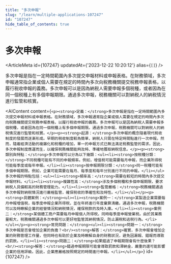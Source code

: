 ```yaml
---
title: "多次申報"
slug: "/learn/multiple-applications-107247"
id: "107247"
hide_table_of_contents: true
---
```



# 多次申報

<ArticleMeta id={107247} updatedAt={'2023-12-22 10:20:12'} alias={`[]`} />
<div className='border-solid border-b border-t-0 my-4 border-[var(--ifm-color-gray-300)]' />

多次申報是指在一定時間範圍內多次提交申報材料或申報表格。在財務領域，多次申報通常指企業或個人需要在規定的時間內多次向税務機關提交税務申報表格，以履行税收申報的義務。多次申報可以是因為納税人需要申報多個税種，或者因為在同一個税種上有多個申報期限。通過多次申報，税務機關可以對納税人的納税情況進行監管和核實。

<AIContent content={`<p><strong>定義：</strong>多次申報是指在一定時間範圍內多次提交申報材料或申報表格。在財務領域，多次申報通常指企業或個人需要在規定的時間內多次向税務機關提交税務申報表格，以履行税收申報的義務。多次申報可以是因為納税人需要申報多個税種，或者因為在同一個税種上有多個申報期限。通過多次申報，税務機關可以對納税人的納税情況進行監管和核實。</p><p><strong>起源：</strong>多次申報的概念隨着現代税收制度的發展而逐漸形成。早期的税收制度較為簡單，納税人只需在特定時間點進行一次申報。然而，隨着經濟活動的複雜化和税種的增加，單一的申報方式已無法滿足税務監管的需求。因此，多次申報制度應運而生，以確保税務機關能夠及時、準確地獲取納税信息。</p><p><strong>類別與特點：</strong>多次申報可以分為以下幾類：<ul><li><strong>按税種分類：</strong>不同税種可能有不同的申報頻率。例如，增值税可能需要每月申報，而企業所得税可能每季度或每年申報。</li><li><strong>按申報期限分類：</strong>同一税種可能有多個申報期限。例如，企業可能需要在每月、每季度和每年分別進行不同的申報。</li></ul>多次申報的特點包括：<ul><li><strong>頻率高：</strong>需要在較短的時間內多次提交申報材料。</li><li><strong>複雜性高：</strong>涉及多個税種和多個申報期限，要求納税人具備較高的財務管理能力。</li><li><strong>監管嚴格：</strong>税務機關通過多次申報對納税情況進行嚴格監管，確保税收的準確性和及時性。</li></ul></p><p><strong>具體案例：</strong><ul><li><strong>案例一：</strong>某製造企業需要每月申報增值税，每季度申報企業所得税，並在年終進行年度彙算清繳。通過多次申報，税務機關可以及時瞭解企業的經營情況和納税情況，確保税款的及時入庫。</li><li><strong>案例二：</strong>某個體工商户需要每月申報個人所得税，同時每季度申報營業税。由於其業務量較大，税務機關通過多次申報可以更好地監管其納税情況，防止漏税和逃税行為。</li></ul></p><p><strong>常見問題：</strong><ul><li><strong>問題一：</strong>多次申報是否會增加企業的負擔？<br/><strong>解答：</strong>確實，多次申報會增加企業的財務管理工作量，但同時也有助於企業及時瞭解自身的財務狀況，避免因漏報、錯報而導致的罰款。</li><li><strong>問題二：</strong>如果錯過了申報期限會有什麼後果？<br/><strong>解答：</strong>錯過申報期限可能會導致罰款和滯納金，嚴重的還可能影響企業的信用評級。因此，企業應嚴格按照規定的時間進行申報。</li></ul></p>`} id={107247} />
